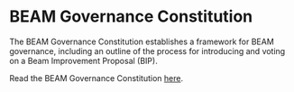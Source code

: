 # BEAM Governance Constitution

The BEAM Governance Constitution establishes a framework for BEAM governance, including an outline of the process for introducing and voting on a Beam Improvement Proposal (BIP). 

Read the BEAM Governance Constitution [here](https://github.com/BuildOnBeam/governance/blob/main/constitution/Beam%20Governance%20Constitution%20(Stamped).pdf).